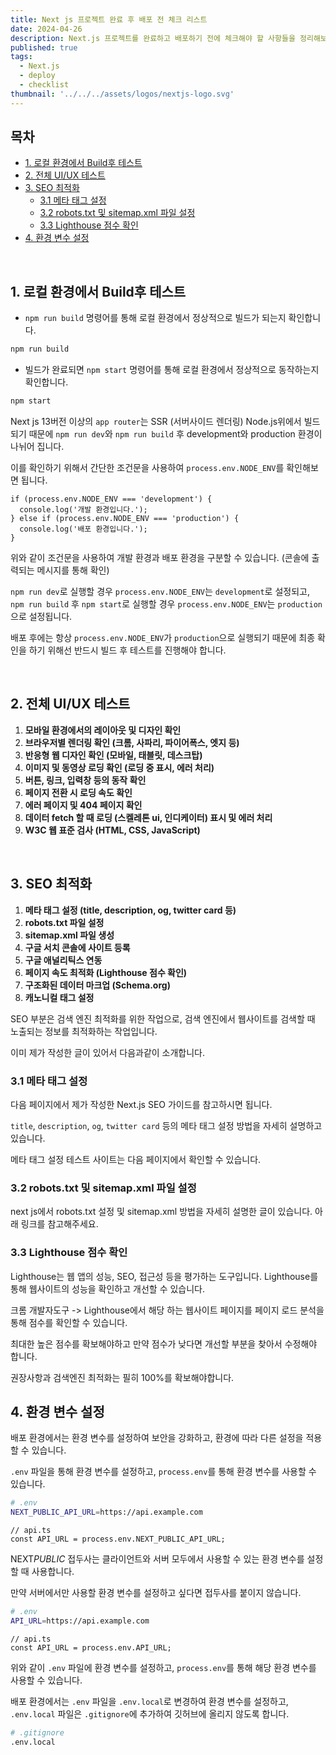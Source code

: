 ```yaml
---
title: Next js 프로젝트 완료 후 배포 전 체크 리스트
date: 2024-04-26
description: Next.js 프로젝트를 완료하고 배포하기 전에 체크해야 할 사항들을 정리해보았습니다.
published: true
tags:
  - Next.js
  - deploy
  - checklist
thumbnail: '../../../assets/logos/nextjs-logo.svg'
---
```


## 목차

- [1. 로컬 환경에서 Build후 테스트](#1-로컬-환경에서-build후-테스트)
- [2. 전체 UI/UX 테스트](#2-전체-uiux-테스트)
- [3. SEO 최적화](#3-seo-최적화)
  - [3.1 메타 태그 설정](#31-메타-태그-설정)
  - [3.2 robots.txt 및 sitemap.xml 파일 설정](#32-robots.txt-및-sitemap.xml-파일-설정)
  - [3.3 Lighthouse 점수 확인](#33-lighthouse-점수-확인)
- [4. 환경 변수 설정](#4-환경-변수-설정)

<br />

## 1. 로컬 환경에서 Build후 테스트

- `npm run build` 명령어를 통해 로컬 환경에서 정상적으로 빌드가 되는지 확인합니다.

```bash
npm run build
```

- 빌드가 완료되면 `npm start` 명령어를 통해 로컬 환경에서 정상적으로 동작하는지 확인합니다.

```bash
npm start
```

Next js 13버전 이상의 `app router`는 SSR (서버사이드 렌더링) Node.js위에서 빌드되기 때문에 `npm run dev`와 `npm run build` 후 development와 production 환경이 나뉘어 집니다.

이를 확인하기 위해서 간단한 조건문을 사용하여 `process.env.NODE_ENV`를 확인해보면 됩니다.

```tsx
if (process.env.NODE_ENV === 'development') {
  console.log('개발 환경입니다.');
} else if (process.env.NODE_ENV === 'production') {
  console.log('배포 환경입니다.');
}
```

위와 같이 조건문을 사용하여 개발 환경과 배포 환경을 구분할 수 있습니다. (콘솔에 출력되는 메시지를 통해 확인)

`npm run dev`로 실행할 경우 `process.env.NODE_ENV`는 `development`로 설정되고, `npm run build` 후 `npm start`로 실행할 경우 `process.env.NODE_ENV`는 `production`으로 설정됩니다.

배포 후에는 항상 `process.env.NODE_ENV`가 `production`으로 실행되기 때문에 최종 확인을 하기 위해선 반드시 빌드 후 테스트를 진행해야 합니다.

<br />

## 2. 전체 UI/UX 테스트

1. **모바일 환경에서의 레이아웃 및 디자인 확인**
2. **브라우저별 렌더링 확인 (크롬, 사파리, 파이어폭스, 엣지 등)**
3. **반응형 웹 디자인 확인 (모바일, 태블릿, 데스크탑)**
4. **이미지 및 동영상 로딩 확인 (로딩 중 표시, 에러 처리)**
5. **버튼, 링크, 입력창 등의 동작 확인**
6. **페이지 전환 시 로딩 속도 확인**
7. **에러 페이지 및 404 페이지 확인**
8. **데이터 fetch 할 때 로딩 (스켈레톤 ui, 인디케이터) 표시 및 에러 처리**
9. **W3C 웹 표준 검사 (HTML, CSS, JavaScript)**

<br />

## 3. SEO 최적화

1. **메타 태그 설정 (title, description, og, twitter card 등)**
2. **robots.txt 파일 설정**
3. **sitemap.xml 파일 생성**
4. **구글 서치 콘솔에 사이트 등록**
5. **구글 애널리틱스 연동**
6. **페이지 속도 최적화 (Lighthouse 점수 확인)**
7. **구조화된 데이터 마크업 (Schema.org)**
8. **캐노니컬 태그 설정**

SEO 부분은 검색 엔진 최적화를 위한 작업으로, 검색 엔진에서 웹사이트를 검색할 때 노출되는 정보를 최적화하는 작업입니다.

이미 제가 작성한 글이 있어서 다음과같이 소개합니다.

### 3.1 메타 태그 설정

다음 페이지에서 제가 작성한 Next.js SEO 가이드를 참고하시면 됩니다.

`title`, `description`, `og`, `twitter card` 등의 메타 태그 설정 방법을 자세히 설명하고 있습니다.

<MDXLink
  title="Next js SEO 가이드 - https://recodelog.com/blog/seo/next-js"
  href="https://recodelog.com/blog/seo/next-js"
/>

메타 태그 설정 테스트 사이트는 다음 페이지에서 확인할 수 있습니다.

<MDXLink title="https://www.opengraph.xyz/" href="https://www.opengraph.xyz/" />

### 3.2 robots.txt 및 sitemap.xml 파일 설정

next js에서 robots.txt 설정 및 sitemap.xml 방법을 자세히 설명한 글이 있습니다. 아래 링크를 참고해주세요.

<MDXLink
  title="Next js를 사용한 다이나믹 sitemap 생성 feat. robots.txt 설정 방법 - https://recodelog.com/blog/next/sitemap"
  href="https://recodelog.com/blog/next/sitemap"
/>

### 3.3 Lighthouse 점수 확인

Lighthouse는 웹 앱의 성능, SEO, 접근성 등을 평가하는 도구입니다. Lighthouse를 통해 웹사이트의 성능을 확인하고 개선할 수 있습니다.

크롬 개발자도구 -> Lighthouse에서 해당 하는 웹사이트 페이지를 페이지 로드 분석을 통해 점수를 확인할 수 있습니다.

<MDXImage src="./images/lighthouse.png" alt="LightHouse" />

<MDXImage src="./images/lighthouse-result.png" alt="LightHouse 성능 지표" />

최대한 높은 점수를 확보해야하고 만약 점수가 낮다면 개선할 부분을 찾아서 수정해야 합니다.

권장사항과 검색엔진 최적화는 필히 100%를 확보해야합니다.

## 4. 환경 변수 설정

배포 환경에서는 환경 변수를 설정하여 보안을 강화하고, 환경에 따라 다른 설정을 적용할 수 있습니다.

`.env` 파일을 통해 환경 변수를 설정하고, `process.env`를 통해 환경 변수를 사용할 수 있습니다.

```bash
# .env
NEXT_PUBLIC_API_URL=https://api.example.com
```

```tsx
// api.ts
const API_URL = process.env.NEXT_PUBLIC_API_URL;
```

NEXT*PUBLIC* 접두사는 클라이언트와 서버 모두에서 사용할 수 있는 환경 변수를 설정할 때 사용합니다.

만약 서버에서만 사용할 환경 변수를 설정하고 싶다면 접두사를 붙이지 않습니다.

```bash
# .env
API_URL=https://api.example.com
```

```tsx
// api.ts
const API_URL = process.env.API_URL;
```

위와 같이 `.env` 파일에 환경 변수를 설정하고, `process.env`를 통해 해당 환경 변수를 사용할 수 있습니다.

배포 환경에서는 `.env` 파일을 `.env.local`로 변경하여 환경 변수를 설정하고, `.env.local` 파일은 `.gitignore`에 추가하여 깃허브에 올리지 않도록 합니다.

```bash
# .gitignore
.env.local
```
